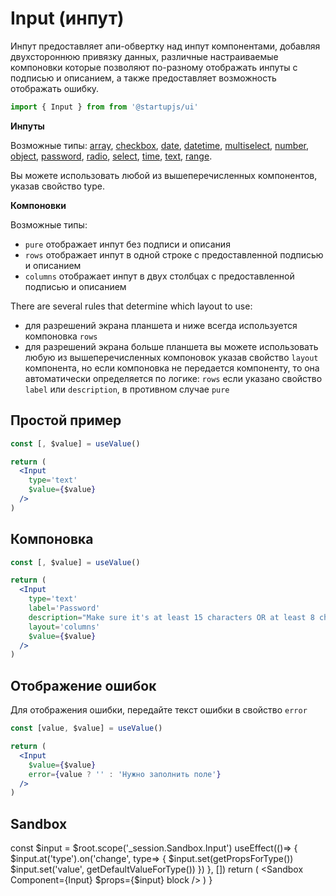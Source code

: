 
# Input (инпут)

Инпут предоставляет апи-обвертку над инпут компонентами, добавляя двухстороннюю привязку данных, различные настраиваемые компоновки которые позволяют по-разному отображать инпуты с подписью и описанием, а также предоставляет возможность отображать ошибку.

```jsx
import { Input } from from '@startupjs/ui'
```

**Инпуты**

Возможные типы: [array](/docs/forms/Array), [сheckbox](/docs/forms/Checkbox), [date](/docs/forms/DateTimePicker), [datetime](/docs/forms/DateTimePicker), [multiselect](/docs/forms/Multiselect), [number](/docs/forms/NumberInput), [object](/docs/forms/ObjectInput), [password](/docs/forms/PasswordInput), [radio](/docs/forms/Radio), [select](/docs/forms/Select), [time](/docs/forms/DateTimePicker), [text](/docs/forms/TextInput), [range](/docs/forms/RangeInput).

Вы можете использовать любой из вышеперечисленных компонентов, указав свойство type.

**Компоновки**

Возможные типы:
- `pure` отображает инпут без подписи и описания
- `rows` отображает инпут в одной строке с предоставленной подписью и описанием
- `columns` отображает инпут в двух столбцах с предоставленной подписью и описанием

There are several rules that determine which layout to use:
- для разрешений экрана планшета и ниже всегда используется компоновка `rows`
- для разрешений экрана больше планшета вы можете использовать любую из вышеперечисленных компоновок указав свойство `layout` компонента, но если компоновка не передается компоненту, то она автоматически определяется по логике: `rows` если указано свойство `label` или `description`, в противном случае `pure`

## Простой пример

```jsx example
const [, $value] = useValue()

return (
  <Input
    type='text'
    $value={$value}
  />
)
```

## Компоновка

```jsx example
const [, $value] = useValue()

return (
  <Input
    type='text'
    label='Password'
    description="Make sure it's at least 15 characters OR at least 8 characters including a number and a lowercase letter"
    layout='columns'
    $value={$value}
  />
)
```

## Отображение ошибок

Для отображения ошибки, передайте текст ошибки в свойство `error`

```jsx example
const [value, $value] = useValue()

return (
  <Input
    $value={$value}
    error={value ? '' : 'Нужно заполнить поле'}
  />
)
```

## Sandbox

  const $input = $root.scope('_session.Sandbox.Input')
  useEffect(()=> {
    $input.at('type').on('change', type=> {
      $input.set(getPropsForType())
      $input.set('value', getDefaultValueForType())
    })
  }, [])
  return (
    <Sandbox
      Component={Input}
      $props={$input}
      block
    />
  )
}

<SandboxWrapper />
